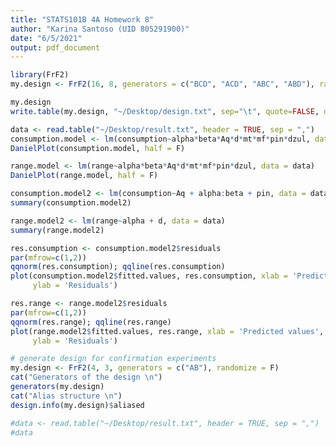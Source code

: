 ```yaml
---
title: "STATS101B 4A Homework 8"
author: "Karina Santoso (UID 805291900)"
date: "6/5/2021"
output: pdf_document
---
```


```r
library(FrF2)
my.design <- FrF2(16, 8, generators = c("BCD", "ACD", "ABC", "ABD"), randomize = F)

my.design
write.table(my.design, "~/Desktop/design.txt", sep="\t", quote=FALSE, dec=".",row.names=FALSE)
```


```r
data <- read.table("~/Desktop/result.txt", header = TRUE, sep = ",")
consumption.model <- lm(consumption~alpha*beta*Aq*d*mt*mf*pin*dzul, data = data)
DanielPlot(consumption.model, half = F)

range.model <- lm(range~alpha*beta*Aq*d*mt*mf*pin*dzul, data = data)
DanielPlot(range.model, half = F)

consumption.model2 <- lm(consumption~Aq + alpha:beta + pin, data = data)
summary(consumption.model2)

range.model2 <- lm(range~alpha + d, data = data)
summary(range.model2)
```

```r

res.consumption <- consumption.model2$residuals
par(mfrow=c(1,2))
qqnorm(res.consumption); qqline(res.consumption)
plot(consumption.model2$fitted.values, res.consumption, xlab = 'Predicted values',
     ylab = 'Residuals')

res.range <- range.model2$residuals
par(mfrow=c(1,2))
qqnorm(res.range); qqline(res.range)
plot(range.model2$fitted.values, res.range, xlab = 'Predicted values',
     ylab = 'Residuals')
```



```r

# generate design for confirmation experiments
my.design <- FrF2(4, 3, generators = c("AB"), randomize = F)
cat("Generators of the design \n")
generators(my.design)
cat("Alias structure \n")
design.info(my.design)$aliased

#data <- read.table("~/Desktop/result.txt", header = TRUE, sep = ",")
#data
```
